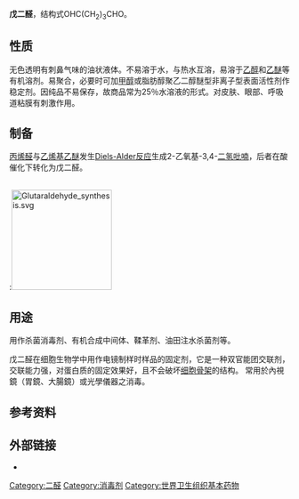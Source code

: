 {{NoteTA|G1=Chemistry}}
{{chembox
| Reference = <ref name="GESTIS">{{GESTIS|ZVG=28680|Name=Glutaraldehyd|Datum=19. Dezember 2007}}</ref>
| Name = 戊二醛
| NameEn = Glutaraldehyde
| ImageFile = Glutaraldehyd.svg
| IUPACName = Pentane-1,5-dial
| OtherNames = 
| Section1 = {{Chembox Identifiers
| CASNo = 111-30-8
| CASNo_Ref = {{cascite|correct|CAS}}
|    ChemSpiderID  =  3365
|    PubChem  =  3485
|    SMILES  =  O=CCCCC=O
|  UNII_Ref  = {{fdacite|correct|FDA}}|  UNII  =  T3C89M417N
|  KEGG_Ref  = {{keggcite|correct|kegg}}|  KEGG  =  D01120
|  InChI  =  1/C5H8O2/c6-4-2-1-3-5-7/h4-5H,1-3H2
|  InChIKey  =  SXRSQZLOMIGNAQ-UHFFFAOYAO
|  StdInChI_Ref  = {{stdinchicite|correct|chemspider}}|  StdInChI  =  1S/C5H8O2/c6-4-2-1-3-5-7/h4-5H,1-3H2
|  StdInChIKey_Ref  = {{stdinchicite|correct|chemspider}}|  StdInChIKey  =  SXRSQZLOMIGNAQ-UHFFFAOYSA-N
|  ChemSpiderID_Ref  = {{chemspidercite|correct|chemspider}}|  DrugBank_Ref  = {{drugbankcite|correct|drugbank}}|  DrugBank  =  DB03266
}}
| Section2 = {{Chembox Properties
|   C=5|H=8|O=2
|   MolarMass = 100.117
|   Appearance = 无色有刺鼻气味液体<ref>''Römpp Online - Version 3.5'', '''2009''', Georg Thieme Verlag, Stuttgart.</ref>
|   Density = 1.06 g/mL
|   MeltingPtC = -6
|   BoilingPtC = 188
|   Solubility = 混溶
|   VaporPressure = 1.3 kPa (71 °C)
|   RefractIndex = 1.4338<ref name="zghg">中国化工产品大全 上卷，Da130 戊二醛，页508</ref>
  }}
| Section3 = {{Chembox Hazards
|   EUClass = 有毒 ('''T''')<br />对环境有害 ('''N''')
|   RPhrases = {{R23/25}}, {{R34}}, {{R42/43}}, {{R50}} 
|   SPhrases = {{S1/2}}, {{S26}}, {{S36/37/39}}, {{S45}}, {{S61}} 
|   LD50 = 820 mg/kg (大鼠经口)<ref name="zghg" />
  }}
}}

'''戊二醛'''，结构式OHC(CH<sub>2</sub>)<sub>3</sub>CHO。

==性质==
无色透明有刺鼻气味的油状液体。不易溶于水，与热水互溶，易溶于[[乙醇|乙醇]]和[[乙醚|乙醚]]等有机溶剂。易聚合，必要时可加[[甲醇|甲醇]]或脂肪醇聚乙二醇醚型非离子型表面活性剂作稳定剂。因纯品不易保存，故商品常为25％水溶液的形式。对皮肤、眼部、呼吸道粘膜有刺激作用。

==制备==
[[丙烯醛|丙烯醛]]与[[乙烯基乙醚|乙烯基乙醚]]发生[[Diels-Alder反应|Diels-Alder反应]]生成2-乙氧基-3,4-[[二氢吡喃|二氢吡喃]]，后者在酸催化下转化为戊二醛。

<br />
:[[File:Glutaraldehyde_synthesis.svg|180px]]

==用途==
用作杀菌消毒剂、有机合成中间体、鞣革剂、油田注水杀菌剂等。

戊二醛在细胞生物学中用作电镜制样时样品的固定剂，它是一种双官能团交联剂，交联能力强，对蛋白质的固定效果好，且不会破坏[[细胞骨架|细胞骨架]]的结构。
常用於內視鏡（胃鏡、大腸鏡）或光學儀器之消毒。

==参考资料==
{{reflist}}

==外部链接==
*

[[Category:二醛|Category:二醛]]
[[Category:消毒剂|Category:消毒剂]]
[[Category:世界卫生组织基本药物|Category:世界卫生组织基本药物]]